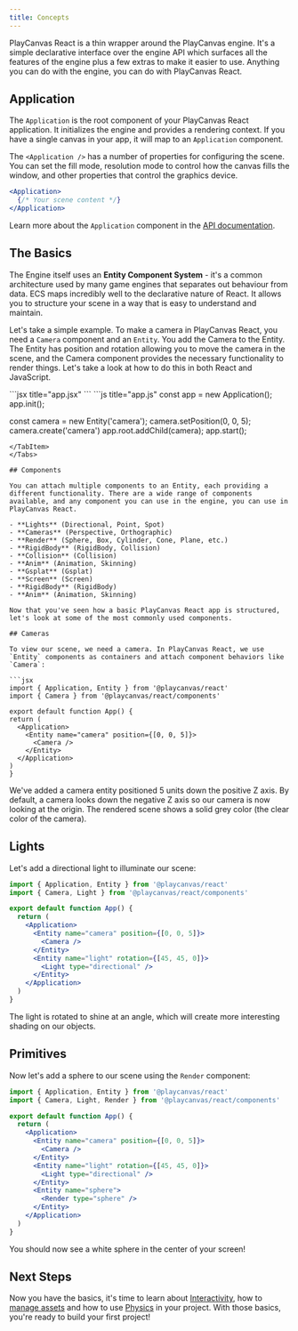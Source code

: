 ```yaml
---
title: Concepts
---
```

PlayCanvas React is a thin wrapper around the PlayCanvas engine. It's a simple declarative interface over the engine API which surfaces all the features of the engine plus a few extras to make it easier to use. Anything you can do with the engine, you can do with PlayCanvas React.

## Application

The `Application` is the root component of your PlayCanvas React application. It initializes the engine and provides a rendering context. If you have a single canvas in your app, it will map to an `Application` component.

The `<Application />` has a number of properties for configuring the scene. You can set the fill mode, resolution mode to control how the canvas fills the window, and other properties that control the graphics device.

```jsx
<Application>
  {/* Your scene content */}
</Application>
```

Learn more about the `Application` component in the [API documentation](https://playcanvas-react.vercel.app/api/application).

## The Basics

The Engine itself uses an **Entity Component System** - it's a common architecture used by many game engines that separates out behaviour from data. ECS maps incredibly well to the declarative nature of React. It allows you to structure your scene in a way that is easy to understand and maintain.

Let's take a simple example. To make a camera in PlayCanvas React, you need a `Camera` component and an `Entity`. You add the Camera to the Entity. The Entity has position and rotation allowing you to move the camera in the scene, and the Camera component provides the necessary functionality to render things. Let's take a look at how to do this in both React and JavaScript.

<Tabs>
  <TabItem label='React' value='react'>
  ```jsx title="app.jsx"
  <Application>
    <Entity name='camera' position={[0, 0, 5]}>
      <Camera />
    </Entity>
  </Application>
  ```
  </TabItem>
  <TabItem label='JavaScript' value='javascript'>
  ```js title="app.js"
  const app = new Application();
  app.init();

  const camera = new Entity('camera');
  camera.setPosition(0, 0, 5);
  camera.create('camera')
  app.root.addChild(camera);
  app.start();
  ```
  </TabItem>
</Tabs>

## Components

You can attach multiple components to an Entity, each providing a different functionality. There are a wide range of components available, and any component you can use in the engine, you can use in PlayCanvas React.

- **Lights** (Directional, Point, Spot)
- **Cameras** (Perspective, Orthographic)
- **Render** (Sphere, Box, Cylinder, Cone, Plane, etc.)
- **RigidBody** (RigidBody, Collision)
- **Collision** (Collision)
- **Anim** (Animation, Skinning)
- **Gsplat** (Gsplat)
- **Screen** (Screen)
- **RigidBody** (RigidBody)
- **Anim** (Animation, Skinning)

Now that you've seen how a basic PlayCanvas React app is structured, let's look at some of the most commonly used components.

## Cameras

To view our scene, we need a camera. In PlayCanvas React, we use `Entity` components as containers and attach component behaviors like `Camera`:

```jsx
import { Application, Entity } from '@playcanvas/react'
import { Camera } from '@playcanvas/react/components'

export default function App() {
  return (
    <Application>
      <Entity name="camera" position={[0, 0, 5]}>
        <Camera />
      </Entity>
    </Application>
  )
}
```

We've added a camera entity positioned 5 units down the positive Z axis. By default, a camera looks down the negative Z axis so our camera is now looking at the origin. The rendered scene shows a solid grey color (the clear color of the camera).

## Lights

Let's add a directional light to illuminate our scene:

```jsx
import { Application, Entity } from '@playcanvas/react'
import { Camera, Light } from '@playcanvas/react/components'

export default function App() {
  return (
    <Application>
      <Entity name="camera" position={[0, 0, 5]}>
        <Camera />
      </Entity>
      <Entity name="light" rotation={[45, 45, 0]}>
        <Light type="directional" />
      </Entity>
    </Application>
  )
}
```

The light is rotated to shine at an angle, which will create more interesting shading on our objects.

## Primitives

Now let's add a sphere to our scene using the `Render` component:

```jsx
import { Application, Entity } from '@playcanvas/react'
import { Camera, Light, Render } from '@playcanvas/react/components'

export default function App() {
  return (
    <Application>
      <Entity name="camera" position={[0, 0, 5]}>
        <Camera />
      </Entity>
      <Entity name="light" rotation={[45, 45, 0]}>
        <Light type="directional" />
      </Entity>
      <Entity name="sphere">
        <Render type="sphere" />
      </Entity>
    </Application>
  )
}
```

You should now see a white sphere in the center of your screen!


## Next Steps

Now you have the basics, it's time to learn about [Interactivity](./interactivity), how to [manage assets](./loading-assets) and how to use [Physics](./physics) in your project. With those basics, you're ready to build your first project!
